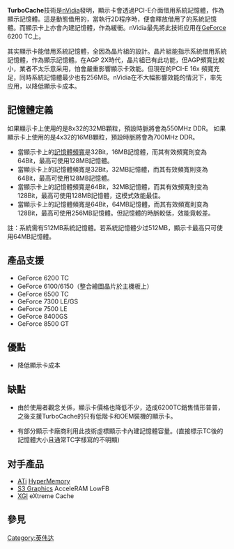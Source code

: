 '''TurboCache'''技術是[[nVidia|nVidia]]發明，顯示卡會透過PCI-E介面借用系統記憶體，作為顯示記憶體。這是動態借用的，當執行2D程序時，便會釋放借用了的系統記憶體。而顯示卡上亦會內建記憶體，作為緩衝。nVidia最先將此技術应用在[[GeForce|GeForce]] 6200 TC上。

其实顯示卡能借用系統記憶體，全因為晶片組的設計。晶片組能指示系統借用系統記憶體，作為顯示記憶體。在AGP 2X時代，晶片組已有此功能，但AGP頻寬比較小，業者不太乐意采用，怕會嚴重影響顯示卡效能。但現在的PCI-E 16x 頻寬充足，同時系統記憶體最少也有256MB。nVidia在不大幅影響效能的情況下，率先应用，以降低顯示卡成本。


== 記憶體定義 ==
如果顯示卡上使用的是8x32的32MB顆粒，預設時脈將會為550MHz DDR。
如果顯示卡上使用的是4x32的16MB顆粒，預設時脈將會為700MHz DDR。

*當顯示卡上的[[内存带宽|記憶體頻寬]]是32Bit，16MB記憶體，而其有效頻寬則变為64Bit，最高可使用128MB記憶體。
*當顯示卡上的記憶體頻寬是32Bit，32MB記憶體，而其有效頻寬則变為64Bit，最高可使用128MB記憶體。
*當顯示卡上的記憶體頻寬是64Bit，32MB記憶體，而其有效頻寬則变為128Bit，最高可使用128MB記憶體，这模式效能最佳。
*當顯示卡上的記憶體頻寬是64Bit，64MB記憶體，而其有效頻寬則变為128Bit，最高可使用256MB記憶體。但記憶體的時脈較低，效能竟較差。

註：系統需有512MB系統記憶體。若系統記憶體少过512MB，顯示卡最高只可使用64MB記憶體。

== 產品支援 ==
*GeForce 6200 TC
*GeForce 6100/6150（整合繪圖晶片於主機板上）
*GeForce 6500 TC
*GeForce 7300 LE/GS
*GeForce 7500 LE
*GeForce 8400GS
*GeForce 8500 GT

== 優點 ==
*降低顯示卡成本

== 缺點 ==
*由於使用者觀念关係，顯示卡價格也降低不少，造成6200TC銷售情形普普，之後支援TurboCache的只有低階卡和OEM裝機的顯示卡。

*有部分顯示卡廠商利用此技術虛標顯示卡內建記憶體容量。(直接標示TC後的記憶體大小且通常TC字樣寫的不明顯)

== 对手產品 ==
*[[ATi|ATi]] [[HyperMemory|HyperMemory]]
*[[S3_Graphics|S3 Graphics]] AcceleRAM LowFB
*[[XGI|XGI]] eXtreme Cache

== 參見 ==
{{NVIDIA}}

[[Category:英伟达|Category:英伟达]]